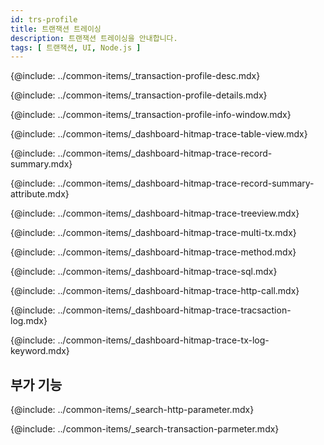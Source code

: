 ```yaml
---
id: trs-profile
title: 트랜잭션 트레이싱
description: 트랜잭션 트레이싱을 안내합니다. 
tags: [ 트랜잭션, UI, Node.js ]
---
```


<!--## 트랜잭션 트레이싱이란?-->
{@include: ../common-items/_transaction-profile-desc.mdx}

<!--## 상세 분석-->
{@include: ../common-items/_transaction-profile-details.mdx}

<!--### 트랜잭션 정보 창 안내-->
{@include: ../common-items/_transaction-profile-info-window.mdx}

<!--### 테이블 뷰-->
{@include: ../common-items/_dashboard-hitmap-trace-table-view.mdx} 


<!--### 레코드 요약-->
{@include: ../common-items/_dashboard-hitmap-trace-record-summary.mdx}  

{@include: ../common-items/_dashboard-hitmap-trace-record-summary-attribute.mdx}

<!--### 트리뷰-->
{@include: ../common-items/_dashboard-hitmap-trace-treeview.mdx}


<!--### 멀티 트랜잭션-->
{@include: ../common-items/_dashboard-hitmap-trace-multi-tx.mdx}


<!--### 메소드 요약-->
{@include: ../common-items/_dashboard-hitmap-trace-method.mdx}


<!--### SQL 요약-->
{@include: ../common-items/_dashboard-hitmap-trace-sql.mdx}


<!--### HTTP Call 요약-->
{@include: ../common-items/_dashboard-hitmap-trace-http-call.mdx}


<!--### 트랜잭션 로그-->
{@include: ../common-items/_dashboard-hitmap-trace-tracsaction-log.mdx}  


<!--#### 키워드 하이라이트 설정하기, 삭제-->
{@include: ../common-items/_dashboard-hitmap-trace-tx-log-keyword.mdx}


## 부가 기능

<!--### http 파라미터 조회-->
{@include: ../common-items/_search-http-parameter.mdx}  

<!--### 트랜잭션 파라미터 조회-->
{@include: ../common-items/_search-transaction-parmeter.mdx} 